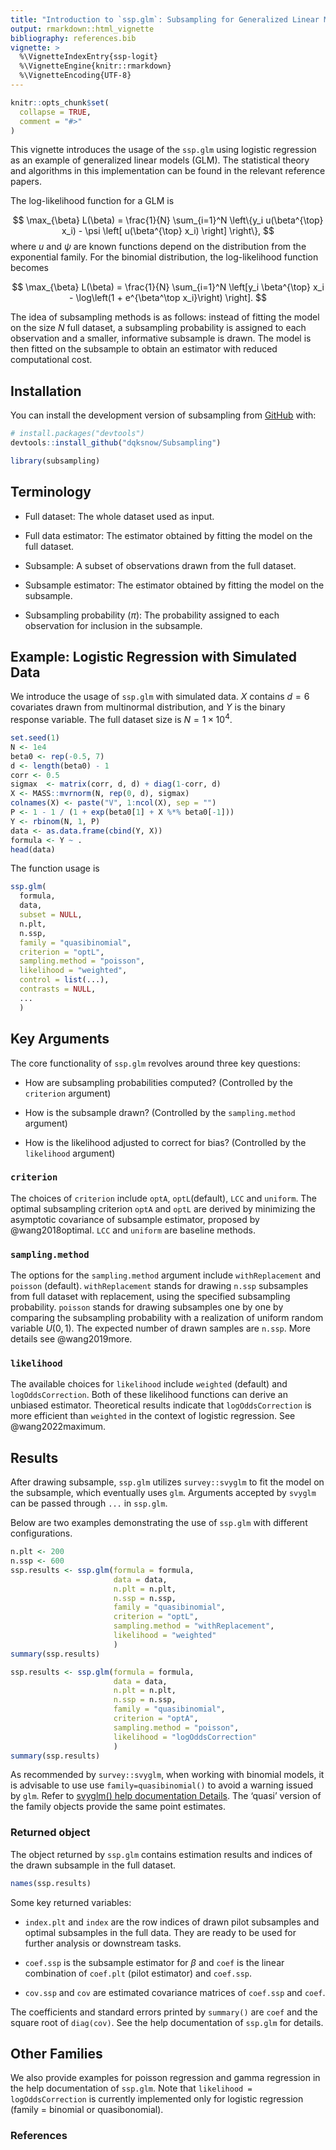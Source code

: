 ```yaml
---
title: "Introduction to `ssp.glm`: Subsampling for Generalized Linear Models"
output: rmarkdown::html_vignette
bibliography: references.bib
vignette: >
  %\VignetteIndexEntry{ssp-logit}
  %\VignetteEngine{knitr::rmarkdown}
  %\VignetteEncoding{UTF-8}
---
```


```r
knitr::opts_chunk$set(
  collapse = TRUE,
  comment = "#>"
)
```

This vignette introduces the usage of the `ssp.glm` using logistic regression as an example of generalized linear models (GLM). The statistical theory and algorithms in this implementation can be found in the relevant reference papers.

The log-likelihood function for a GLM is

$$
\max_{\beta} L(\beta) = \frac{1}{N} \sum_{i=1}^N \left\{y_i u(\beta^{\top} x_i)
- \psi \left[ u(\beta^{\top} x_i) \right] \right\},
$$
where $u$ and $\psi$ are known functions depend on the distribution from the exponential family. For the 
binomial distribution, the log-likelihood function becomes

$$
\max_{\beta} L(\beta) = \frac{1}{N} \sum_{i=1}^N \left[y_i \beta^{\top} x_i -
\log\left(1 + e^{\beta^\top x_i}\right) \right].
$$

The idea of subsampling methods is as follows: instead of fitting the model on
the size $N$ full dataset, a subsampling probability is assigned to each observation  and a smaller, informative subsample is drawn. The model is then fitted on the subsample to obtain an estimator with reduced computational cost.

## Installation

You can install the development version of subsampling from [GitHub](https://github.com/) with:

``` r
# install.packages("devtools")
devtools::install_github("dqksnow/Subsampling")
```

```r
library(subsampling)
```

## Terminology

- Full dataset: The whole dataset used as input.

- Full data estimator: The estimator obtained by fitting the model on the full dataset.

- Subsample: A subset of observations drawn from the full dataset.

- Subsample estimator: The estimator obtained by fitting the model on the subsample.

- Subsampling probability ($\pi$): The probability assigned to each observation for inclusion in the subsample.

## Example: Logistic Regression with Simulated Data

We introduce the usage of `ssp.glm` with simulated data. $X$
contains $d=6$ covariates drawn from multinormal distribution, and $Y$ is the
binary response variable. The full dataset size is $N = 1 \times 10^4$.

```r
set.seed(1)
N <- 1e4
beta0 <- rep(-0.5, 7)
d <- length(beta0) - 1
corr <- 0.5
sigmax  <- matrix(corr, d, d) + diag(1-corr, d)
X <- MASS::mvrnorm(N, rep(0, d), sigmax)
colnames(X) <- paste("V", 1:ncol(X), sep = "")
P <- 1 - 1 / (1 + exp(beta0[1] + X %*% beta0[-1]))
Y <- rbinom(N, 1, P)
data <- as.data.frame(cbind(Y, X))
formula <- Y ~ .
head(data)
```

The function usage is

```r
ssp.glm(
  formula,
  data,
  subset = NULL,
  n.plt,
  n.ssp,
  family = "quasibinomial",
  criterion = "optL",
  sampling.method = "poisson",
  likelihood = "weighted",
  control = list(...),
  contrasts = NULL,
  ...
  )
```

## Key Arguments

The core functionality of `ssp.glm` revolves around three key questions:

- How are subsampling probabilities computed? (Controlled by the `criterion` argument)

- How is the subsample drawn? (Controlled by the `sampling.method` argument)

- How is the likelihood adjusted to correct for bias? (Controlled by the `likelihood` argument)

### `criterion`

The choices of `criterion` include `optA`, `optL`(default), `LCC` and `uniform`. The optimal subsampling criterion `optA` and `optL` are derived by minimizing the asymptotic covariance of subsample estimator, proposed by @wang2018optimal. `LCC` and `uniform` are baseline methods.

### `sampling.method`

The options for the `sampling.method` argument include `withReplacement`
and `poisson` (default). `withReplacement` stands for drawing `n.ssp`
subsamples from full dataset with replacement, using the specified
subsampling probability. `poisson` stands for drawing subsamples one by one by
comparing the subsampling probability with a realization of uniform random
variable $U(0,1)$. The expected number of drawn samples are `n.ssp`. More details see @wang2019more.

### `likelihood`

The available choices for `likelihood` include `weighted` (default) and
`logOddsCorrection`. Both of these likelihood functions can derive an unbiased 
estimator. Theoretical results indicate that `logOddsCorrection` is more
efficient than `weighted` in the context of logistic regression. See
@wang2022maximum.

## Results

After drawing subsample, `ssp.glm` utilizes `survey::svyglm` to fit the model
on the subsample, which eventually uses `glm`. Arguments accepted by `svyglm` can be passed through `...` in `ssp.glm`.

Below are two examples demonstrating the use of `ssp.glm` with different configurations.

```r
n.plt <- 200
n.ssp <- 600
ssp.results <- ssp.glm(formula = formula,
                       data = data,
                       n.plt = n.plt,
                       n.ssp = n.ssp,
                       family = "quasibinomial",
                       criterion = "optL",
                       sampling.method = "withReplacement",
                       likelihood = "weighted"
                       )
summary(ssp.results)
```

```r
ssp.results <- ssp.glm(formula = formula,
                       data = data,
                       n.plt = n.plt,
                       n.ssp = n.ssp,
                       family = "quasibinomial",
                       criterion = "optA",
                       sampling.method = "poisson",
                       likelihood = "logOddsCorrection"
                       )
summary(ssp.results)
```

As recommended by `survey::svyglm`, when working with binomial models, it is advisable to use use `family=quasibinomial()` to avoid a warning issued by `glm`. Refer to [svyglm() help
documentation Details
](https://www.rdocumentation.org/packages/survey/versions/4.4-2/topics/svyglm). The
'quasi' version of the family objects provide the same point estimates.

### Returned object 

The object returned by `ssp.glm` contains estimation results and indices of the drawn
subsample in the full dataset. 

```r
names(ssp.results)
```

Some key returned variables:

- `index.plt` and `index` are the row indices of
drawn pilot subsamples and optimal subsamples in the full data. They are ready
to be used for further analysis or downstream tasks.

- `coef.ssp` is the subsample estimator for $\beta$ and `coef` is the linear 
combination of `coef.plt` (pilot estimator) and `coef.ssp`. 

- `cov.ssp` and `cov` are estimated covariance matrices of `coef.ssp` and
`coef`. 

The coefficients and standard errors printed by `summary()` are `coef` and the square root of `diag(cov)`. See the help documentation of `ssp.glm` for details.

## Other Families

We also provide examples for poisson regression and gamma regression in the help documentation of `ssp.glm`. Note that `likelihood = logOddsCorrection` is currently implemented only for logistic regression (family = binomial or quasibonomial).

### References